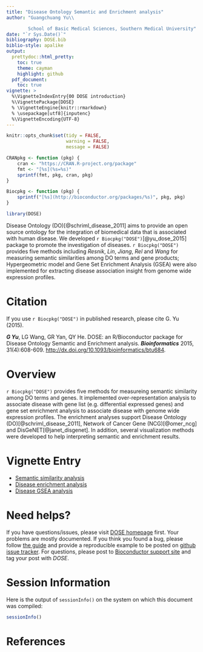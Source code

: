 ```yaml
---
title: "Disease Ontology Semantic and Enrichment analysis"
author: "Guangchuang Yu\\

        School of Basic Medical Sciences, Southern Medical University"
date: "`r Sys.Date()`"
bibliography: DOSE.bib
biblio-style: apalike
output:
  prettydoc::html_pretty:
    toc: true
    theme: cayman
    highlight: github
  pdf_document:
    toc: true
vignette: >
  %\VignetteIndexEntry{00 DOSE introduction}
  %\VignettePackage{DOSE}
  % \VignetteEngine{knitr::rmarkdown}
  % \usepackage[utf8]{inputenc}
  %\VignetteEncoding{UTF-8}
---
```


```r
knitr::opts_chunk$set(tidy = FALSE,
                      warning = FALSE,
                      message = FALSE)

CRANpkg <- function (pkg) {
    cran <- "https://CRAN.R-project.org/package"
    fmt <- "[%s](%s=%s)"
    sprintf(fmt, pkg, cran, pkg)
}

Biocpkg <- function (pkg) {
    sprintf("[%s](http://bioconductor.org/packages/%s)", pkg, pkg)
}

```


```r
library(DOSE)
```

Disease Ontology (DO)[@schriml_disease_2011] aims to provide an open source ontology for the integration of biomedical data that is associated with human disease.
We developed `r Biocpkg("DOSE")`[@yu_dose_2015] package to promote the investigation of diseases. `r Biocpkg("DOSE")` provides five methods including _Resnik_, _Lin_, _Jiang_, _Rel_ and _Wang_ for measuring semantic similarities among DO terms and gene products; Hypergeometric model and Gene Set Enrichment Analysis (GSEA) were also implemented for extracting disease association insight from genome wide expression profiles.


# Citation

If you use `r Biocpkg("DOSE")` in published research, please cite G. Yu (2015).


__*G Yu*__, LG Wang, GR Yan, QY He. DOSE: an R/Bioconductor package for Disease Ontology Semantic and Enrichment analysis. __*Bioinformatics*__ 2015, 31(4):608-609. <http://dx.doi.org/10.1093/bioinformatics/btu684>.


# Overview

`r Biocpkg("DOSE")` provides five methods for measureing semantic similarity among DO terms and genes. It implemented over-representation analysis to associate disease with gene list (e.g. differential expressed genes) and gene set enrichment analysis to associate disease with genome wide expression profiles. The enrichment analyses support Disease Ontology (DO)[@schriml_disease_2011], Network of Cancer Gene (NCG)[@omer_ncg] and DisGeNET[@janet_disgenet]. In addition, several visualization methods were developed to help interpreting semantic and enrichment results.


# Vignette Entry

+ [Semantic similarity analysis](semanticAnalysis.html)
+ [Disease enrichment analysis](enrichmentAnalysis.html)
+ [Disease GSEA analysis](GSEA.html)


# Need helps?


If you have questions/issues, please visit
[DOSE homepage](https://guangchuangyu.github.io/software/DOSE/) first.
Your problems are mostly documented. If you think you found a bug, please follow
[the guide](https://guangchuangyu.github.io/2016/07/how-to-bug-author/) and
provide a reproducible example to be posted
on
[github issue tracker](https://github.com/GuangchuangYu/DOSE/issues).
For questions, please post
to [Bioconductor support site](https://support.bioconductor.org/) and tag your
post with *DOSE*.



# Session Information

Here is the output of `sessionInfo()` on the system on which this document was compiled:

```r
sessionInfo()
```

# References

